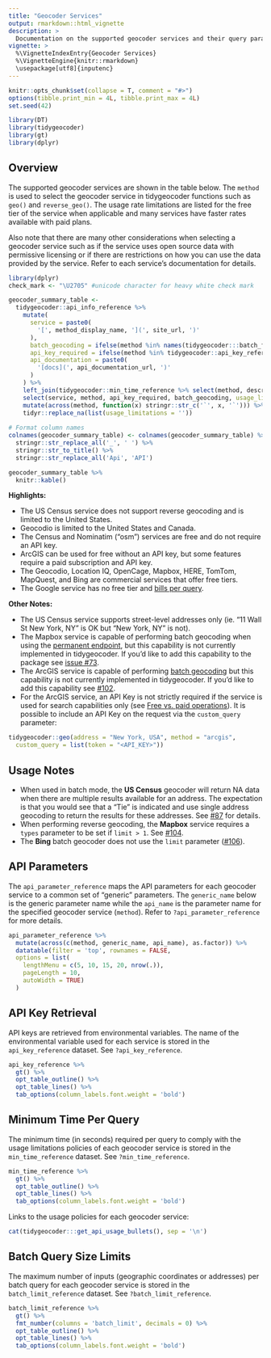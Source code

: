 ```yaml
---
title: "Geocoder Services"
output: rmarkdown::html_vignette
description: >
  Documentation on the supported geocoder services and their query parameters and settings
vignette: >
  %\VignetteIndexEntry{Geocoder Services}
  %\VignetteEngine{knitr::rmarkdown}
  \usepackage[utf8]{inputenc}
---
```


```r
knitr::opts_chunk$set(collapse = T, comment = "#>")
options(tibble.print_min = 4L, tibble.print_max = 4L)
set.seed(42)

library(DT)
library(tidygeocoder)
library(gt)
library(dplyr)
```

## Overview

The supported geocoder services are shown in the table below. The `method` is used to select the geocoder service in tidygeocoder functions such as `geo()` and `reverse_geo()`. The usage rate limitations are listed for the free tier of the service when applicable and many services have faster rates available with paid plans. 

Also note that there are many other considerations when selecting a geocoder service such as if the service uses open source data with permissive licensing or if there are restrictions on how you can use the data provided by the service. Refer to each service's documentation for details.


```r
library(dplyr)
check_mark <- "\U2705" #unicode character for heavy white check mark

geocoder_summary_table <-
  tidygeocoder::api_info_reference %>%
    mutate(
      service = paste0(
        '[', method_display_name, '](', site_url, ')'
      ),
      batch_geocoding = ifelse(method %in% names(tidygeocoder:::batch_func_map), check_mark, ''),
      api_key_required = ifelse(method %in% tidygeocoder::api_key_reference[['method']], check_mark, ''),
      api_documentation = paste0(
        '[docs](', api_documentation_url, ')'
      )
    ) %>%
    left_join(tidygeocoder::min_time_reference %>% select(method, description), by = 'method') %>%
    select(service, method, api_key_required, batch_geocoding, usage_limitations = description, api_documentation) %>%
    mutate(across(method, function(x) stringr::str_c('`', x, '`'))) %>% # format method column
    tidyr::replace_na(list(usage_limitations = ''))
  
# Format column names
colnames(geocoder_summary_table) <- colnames(geocoder_summary_table) %>%
  stringr::str_replace_all('_', ' ') %>%
  stringr::str_to_title() %>%
  stringr::str_replace_all('Api', 'API')

geocoder_summary_table %>%
  knitr::kable()
```

**Highlights:**

-   The US Census service does not support reverse geocoding and is limited to the United States.
-   Geocodio is limited to the United States and Canada.
-   The Census and Nominatim ("osm") services are free and do not require an API key.
-   ArcGIS can be used for free without an API key, but some features require a paid subscription and API key.
-   The Geocodio, Location IQ, OpenCage, Mapbox, HERE, TomTom, MapQuest, and Bing are commercial services that offer free tiers.
-   The Google service has no free tier and [bills per query](https://developers.google.com/maps/documentation/geocoding/usage-and-billing).

**Other Notes:**

-   The US Census service supports street-level addresses only (ie. "11 Wall St New York, NY" is OK but "New York, NY" is not).
-   The Mapbox service is capable of performing batch geocoding when using the [permanent endpoint](https://docs.mapbox.com/api/search/geocoding/#batch-geocoding), but this capability is not currently implemented in tidygeocoder. If you'd like to add this capability to the package see [issue \#73](https://github.com/jessecambon/tidygeocoder/issues/73).
-   The ArcGIS service is capable of performing [batch geocoding](https://developers.arcgis.com/rest/geocode/api-reference/geocoding-geocode-addresses.htm) but this capability is not currently implemented in tidygeocoder. If you'd like to add this capability see [#102](https://github.com/jessecambon/tidygeocoder/issues/102).
-   For the ArcGIS service, an API Key is not strictly required if the service is used for search capabilities only (see [Free vs. paid operations](https://developers.arcgis.com/rest/geocode/api-reference/geocoding-free-vs-paid.htm)). It is possible to include an API Key on the request via the `custom_query` parameter:

``` r
tidygeocoder::geo(address = "New York, USA", method = "arcgis",
  custom_query = list(token = "<API_KEY>"))
```

## Usage Notes

- When used in batch mode, the **US Census** geocoder will return NA data when there are multiple results available for an address. The expectation is that you would see that a "Tie" is indicated and use single address geocoding to return the results for these addresses. See [#87](https://github.com/jessecambon/tidygeocoder/issues/87) for details.
- When performing reverse geocoding, the **Mapbox** service requires a `types` parameter to be set if `limit > 1`. See [#104](https://github.com/jessecambon/tidygeocoder/issues/104).
- The **Bing** batch geocoder does not use the `limit` parameter ([#106](https://github.com/jessecambon/tidygeocoder/issues/106)).

## API Parameters

The `api_parameter_reference` maps the API parameters for each geocoder service to a common set of "generic" parameters. The `generic_name` below is the generic parameter name while the `api_name` is the parameter name for the specified geocoder service (`method`). Refer to `?api_parameter_reference` for more details.

```r
api_parameter_reference %>% 
  mutate(across(c(method, generic_name, api_name), as.factor)) %>%
  datatable(filter = 'top', rownames = FALSE, 
  options = list(
    lengthMenu = c(5, 10, 15, 20, nrow(.)),
    pageLength = 10,
    autoWidth = TRUE)
  )
```

## API Key Retrieval

API keys are retrieved from environmental variables. The name of the environmental variable used for each service is stored in the `api_key_reference` dataset. See `?api_key_reference`.

```r
api_key_reference %>%
  gt() %>%
  opt_table_outline() %>%
  opt_table_lines() %>%
  tab_options(column_labels.font.weight = 'bold')
```

## Minimum Time Per Query

The minimum time (in seconds) required per query to comply with the usage limitations policies of each geocoder service is stored in the `min_time_reference` dataset. See `?min_time_reference`.

```r
min_time_reference %>%
  gt() %>%
  opt_table_outline() %>%
  opt_table_lines() %>%
  tab_options(column_labels.font.weight = 'bold')
```

<!-- https://bookdown.org/yihui/rmarkdown-cookbook/results-asis.html -->
Links to the usage policies for each geocoder service:

```r
cat(tidygeocoder:::get_api_usage_bullets(), sep = '\n')
```

## Batch Query Size Limits

The maximum number of inputs (geographic coordinates or addresses) per batch query for each geocoder service is stored in the `batch_limit_reference` dataset. See `?batch_limit_reference`.

```r
batch_limit_reference %>%
  gt() %>%
  fmt_number(columns = 'batch_limit', decimals = 0) %>%
  opt_table_outline() %>%
  opt_table_lines() %>%
  tab_options(column_labels.font.weight = 'bold')
```